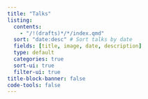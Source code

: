 ```yaml
---
title: "Talks"
listing:
  contents:
    - "/!(drafts)*/*/index.qmd"
  sort: "date:desc" # Sort talks by date
  fields: [title, image, date, description]
  type: default
  categories: true
  sort-ui: true
  filter-ui: true
title-block-banner: false
code-tools: false
---
```


